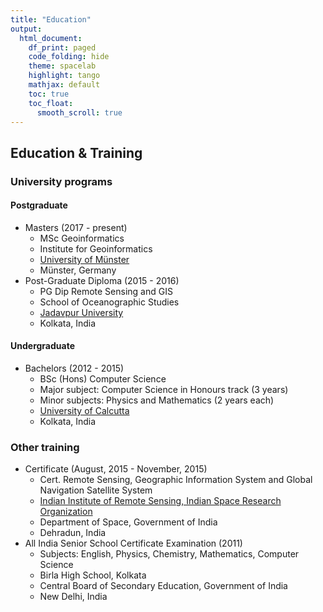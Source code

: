 ```yaml
---
title: "Education"
output:
  html_document:
    df_print: paged
    code_folding: hide
    theme: spacelab
    highlight: tango
    mathjax: default
    toc: true
    toc_float:
      smooth_scroll: true
---
```


## Education & Training

### University programs

#### Postgraduate

* Masters (2017 - present)
    - MSc Geoinformatics
    - Institute for Geoinformatics
    - [University of Münster](https://www.uni-muenster.de/)
    - Münster, Germany
  
* Post-Graduate Diploma (2015 - 2016)
    - PG Dip Remote Sensing and GIS
    - School of Oceanographic Studies
    - [Jadavpur University](http://www.jaduniv.edu.in/)
    - Kolkata, India
  
#### Undergraduate

* Bachelors (2012 - 2015)
    - BSc (Hons) Computer Science
    - Major subject: Computer Science in Honours track (3 years)
    - Minor subjects: Physics and Mathematics (2 years each)
    - [University of Calcutta](http://www.caluniv.ac.in/)
    - Kolkata, India
  
### Other training

* Certificate (August, 2015 - November, 2015)
    - Cert. Remote Sensing, Geographic Information System and Global Navigation Satellite System
    - [Indian Institute of Remote Sensing, Indian Space Research Organization](https://iirs.gov.in/)
    - Department of Space, Government of India
    - Dehradun, India

* All India Senior School Certificate Examination (2011)
    - Subjects: English, Physics, Chemistry, Mathematics, Computer Science
    - Birla High School, Kolkata
    - Central Board of Secondary Education, Government of India
    - New Delhi, India
